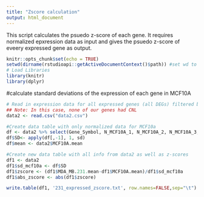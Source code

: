 ```yaml
---
title: "Zscore calculation"
output: html_document
---
```


This script calculates the psuedo z-score of each gene. It requires normalized epxression data as input and gives the psuedo z-score of eveery expressed gene as output.

```r
knitr::opts_chunk$set(echo = TRUE)
setwd(dirname(rstudioapi::getActiveDocumentContext()$path)) #set wd to wherever script is located
# Load Libraries
library(knitr)
library(dplyr)
```

#calculate standard deviations of the expression of each gene in MCF10A
```r
# Read in expression data for all expressed genes (all DEGs) filtered by CNL
## Note: In this case, none of our genes had CNL
data2 <- read.csv("data2.csv")

#Create data table with only normalized data for MCF10a
df <- data2 %>% select(Gene_Symbol, N_MCF10A_1, N_MCF10A_2, N_MCF10A_3, N_MCF10A_4)
df$SD<- apply(df[,-1], 1, sd)
df$mean <- data2$MCF10A.mean

#Create new data table with all info from data2 as well as z-scores
df1 <- data2
df1$sd_mcf10a <- df$SD
df1$zscore <- (df1$MDA_MB.231.mean-df1$MCF10A.mean)/df1$sd_mcf10a
df1$abs_zscore <- abs(df1$zscore)

write.table(df1, '231_expressed_zscore.txt', row.names=FALSE,sep="\t")

```
